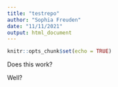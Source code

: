 ```yaml
---
title: "testrepo"
author: "Sophia Freuden"
date: "11/11/2021"
output: html_document
---
```


```r
knitr::opts_chunk$set(echo = TRUE)
```

Does this work?

Well?